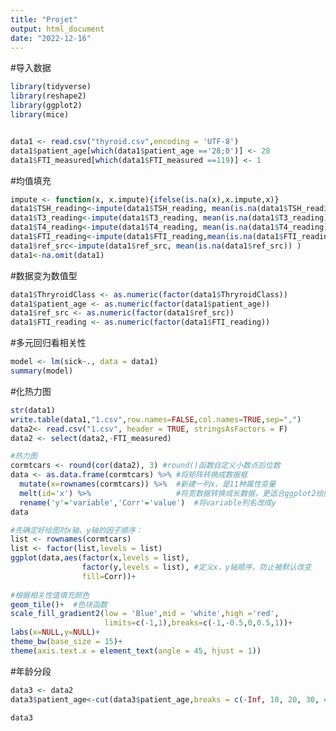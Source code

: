 ```yaml
---
title: "Projet"
output: html_document
date: "2022-12-16"
---
```

#导入数据
```r
library(tidyverse)
library(reshape2)
library(ggplot2)
library(mice)


data1 <- read.csv("thyroid.csv",encoding = 'UTF-8')
data1$patient_age[which(data1$patient_age =='28;0')] <- 28
data1$FTI_measured[which(data1$FTI_measured ==119)] <- 1
```

#均值填充

```r
impute <- function(x, x.impute){ifelse(is.na(x),x.impute,x)}
data1$TSH_reading<-impute(data1$TSH_reading, mean(is.na(data1$TSH_reading)) )
data1$T3_reading<-impute(data1$T3_reading, mean(is.na(data1$T3_reading)) )
data1$T4_reading<-impute(data1$T4_reading, mean(is.na(data1$T4_reading)) )
data1$FTI_reading<-impute(data1$FTI_reading,mean(is.na(data1$FTI_reading))) 
data1$ref_src<-impute(data1$ref_src, mean(is.na(data1$ref_src)) )
data1<-na.omit(data1) 
```
#数据变为数值型
```r
data1$ThryroidClass <- as.numeric(factor(data1$ThryroidClass))
data1$patient_age <- as.numeric(factor(data1$patient_age))
data1$ref_src <- as.numeric(factor(data1$ref_src))
data1$FTI_reading <- as.numeric(factor(data1$FTI_reading))
```


#多元回归看相关性
```r
model <- lm(sick~., data = data1)
summary(model)
```
#化热力图
```r
str(data1)
write.table(data1,"1.csv",row.names=FALSE,col.names=TRUE,sep=",")
data2<- read.csv("1.csv", header = TRUE, stringsAsFactors = F)
data2 <- select(data2,-FTI_measured)
```
```r
#热力图
cormtcars <- round(cor(data2), 3) #round()函数自定义小数点后位数
data <- as.data.frame(cormtcars) %>% #将矩阵转换成数据框
  mutate(x=rownames(cormtcars)) %>%  #新建一列x，是11种属性变量
  melt(id='x') %>%                   #将宽数据转换成长数据，更适合ggplot2绘图
  rename('y'='variable','Corr'='value')  #将variable列名改成y
data
```


```r

#先确定好绘图时x轴、y轴的因子顺序：
list <- rownames(cormtcars)
list <- factor(list,levels = list)
ggplot(data,aes(factor(x,levels = list),
                factor(y,levels = list), #定义x，y轴顺序，防止被默认改变
                fill=Corr))+
  
#根据相关性值填充颜色
geom_tile()+  #色块函数
scale_fill_gradient2(low = 'Blue',mid = 'white',high ='red',
                     limits=c(-1,1),breaks=c(-1,-0.5,0,0.5,1))+
labs(x=NULL,y=NULL)+
theme_bw(base_size = 15)+
theme(axis.text.x = element_text(angle = 45, hjust = 1)) 
```

#年龄分段
```r
data3 <- data2
data3$patient_age<-cut(data3$patient_age,breaks = c(-Inf, 10, 20, 30, 40 ,50 ,60, 70, 80, 90, Inf),labels = c('1-10','11-20','21-30','31-40','41-50','51-60','61-70','71-80','81-90','91-100'))

data3
```




